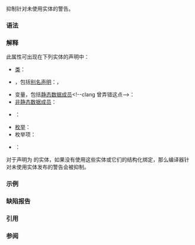{{cpp/language/attributes/title|maybe_unused|notes={{mark since c++17}}}}
{{cpp/language/attributes/navbar}}

抑制针对未使用实体的警告。

===语法===
{{sdsc begin}}
{{sdsc|1=
{{ttb|{{c/core|[[maybe_unused]]}}}}
}}
{{sdsc end}}

===解释===
此属性可出现在下列实体的声明中：
* [[cpp/language/classes|类]]：{{c|struct [[maybe_unused]] S;}}
* {{ltt|cpp/language/typedef}}，包括[[cpp/language/type alias|别名声明]]：{{c|[[maybe_unused]] typedef S* PS;}}，{{c|1=using PS [[maybe_unused]] = S*;}}
* 变量，包括[[cpp/language/static|静态数据成员]]&lt;!--clang 曾弄错这点--&gt;：{{c|[[maybe_unused]] int x;}}
* [[cpp/language/data members|非静态数据成员]]：{{c|union U { [[maybe_unused]] int n; };}}
* {{lt|cpp/language/function|函数}}：{{c|[[maybe_unused]] void f();}}
* [[cpp/language/enum|枚举]]：{{c|enum [[maybe_unused]] E {};}}
* 枚举项：{{c|1=enum { A [[maybe_unused]], B [[maybe_unused]] = 42 };}}
* {{lt|cpp/language/structured binding|结构化绑定}}：{{c|1=[[maybe_unused]] auto [a, b] = std::make_pair(42, 0.23);}}
{{rrev|since=c++26|
* [[cpp/language/function#后条件断言|结果绑定]]：{{c|post(r [[maybe_unused]] : this-&gt;empty())}}
}}

对于声明为 {{c|[[maybe_unused]]}} 的实体，如果没有使用这些实体或它们的结构化绑定，那么编译器针对未使用实体发布的警告会被抑制。

{{rrev|since=c++26|
对于声明为 {{c|[[maybe_unused]]}} 的标签，如果没有使用这些标签，那么编译器针对未使用标签发布的警告会被抑制。
}}

===示例===
{{example
|code=
#include &lt;cassert&gt;

[[maybe_unused]] void f([[maybe_unused]] bool thing1,
                        [[maybe_unused]] bool thing2)
{
    [[maybe_unused]] lbl: // 未使用标签 “lbl”，无警告
    [[maybe_unused]] bool b = not false and not true;
    assert(b); // 发行模式中，assert 在编译中被去掉，因而未使用 “b”
               // 无警告，因为它被声明为 [[maybe_unused]]
} // 未使用参数 “thing1” 与 “thing2”，无警告

int main() {}
}}

===缺陷报告===
{{dr list begin}}
{{dr list item|wg=cwg|dr=2360|std=C++17|before=不能应用 {{c|[[maybe_unused]]}} 到结构化绑定|after=可以应用}}
{{dr list end}}

===引用===
{{ref std c++23}}
{{ref std|section=9.12.8|title=Maybe unused attribute|id=dcl.attr.unused}}
{{ref std end}}
{{ref std c++20}}
{{ref std|section=9.12.7|title=Maybe unused attribute|id=dcl.attr.unused}}
{{ref std end}}
{{ref std c++17}}
{{ref std|section=10.6.6|title=Maybe unused attribute|id=dcl.attr.unused}}
{{ref std end}}

===参阅===
{{dsc begin}}
{{dsc see c|c/language/attributes/maybe_unused}}
{{dsc end}}

{{langlinks|en|es|ja}}